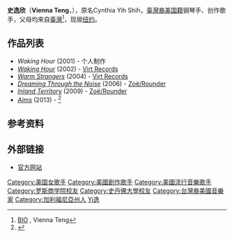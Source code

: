 {{expand English|time=2018-11-17T04:18:20+00:00}}
{{Infobox musical artist 
| Name                = 史逸欣（Vienna Teng）
| Img                 = Vienna Teng, 2007 (cropped).jpg
| Img_capt            = 2007年
| Img_size            = 
| Background          = solo_singer
| Birth_name          = Cynthia Yih Shih<ref>{{Cite web |url=http://www.stanfordalumni.org/news/magazine/2003/novdec/show/noteworthy.html |title=STANFORD Magazine: November/December 2003 > Showcase > Noteworthy<!-- Bot generated title --> |accessdate=2009-11-02 |archive-date=2009-08-30 |archive-url=https://web.archive.org/web/20090830052951/http://www.stanfordalumni.org/news/magazine/2003/novdec/show/noteworthy.html |dead-url=yes }}</ref><ref>[http://www.chicagotribune.com/entertainment/music/chi-0612110136dec11,1,1818892.story?coll=chi-ent_music-hed Topic Galleries - chicagotribune.com<!-- Bot generated title -->]{{dead link|date=2018年2月 |bot=InternetArchiveBot |fix-attempted=yes }}</ref>
| Alias               = 
| Born                = {{Birth date and age|1978|10|3}}<br/>[[美国|美国]][[加利福尼亚州|加利福尼亚州]][[萨拉托加|萨拉托加]]
| Died                = 
| nationality={{ROC}}<br>{{USA}}
| Instrument          = [[演唱|演唱]]、[[钢琴|钢琴]]、[[吉他|吉他]]
| Genre               = [[民间音乐|民间音乐]]、[[Pop_(音乐类型)|Pop]]
| Occupation          = [[创作歌手|创作歌手]]
| Years_active        = 2003年至今
| Label               = [[Virt_Records|Virt]], [[Rounder_Records|Rounder]]
| Associated_acts     = 
| URL                 = http://viennateng.com/ viennateng.com
}}

'''史逸欣'''（'''Vienna Teng'''，{{bd|1978年|10月3日|catIdx=Shi史}}），原名Cynthia Yih Shih，[[臺灣裔美国籍|臺灣裔美国籍]]钢琴手、创作歌手，父母均來自[[臺灣|臺灣]]<ref>[https://viennateng.com/bio/ BIO] {{Wayback|url=https://viennateng.com/bio/ |date=20180308041347 }}, Vienna Teng</ref>，现居[[纽约|纽约]]。

==作品列表==
* ''Waking Hour'' (2001) - 个人制作
* ''[[Waking_Hour_(专辑)|Waking Hour]]'' (2002) - [[Virt_Records|Virt Records]]
* ''[[Warm_Strangers|Warm Strangers]]'' (2004) - [[Virt_Records|Virt Records]]
* ''[[Dreaming_Through_the_Noise|Dreaming Through the Noise]]'' (2006) - [[Rounder_Records|Zoë/Rounder]]
* ''[[Inland_Territory|Inland Territory]]'' (2009) - [[Rounder_Records|Zoë/Rounder]]
* ''[[Aims_(专辑)|Aims]]'' (2013) - <ref>{{Cite web |url=http://www.huffingtonpost.com/michael-bialas/the-rebirth-of-vienna-ten_b_3933047.html |title=存档副本 |accessdate=2014-04-26 |archive-date=2014-04-22 |archive-url=https://web.archive.org/web/20140422115339/http://www.huffingtonpost.com/michael-bialas/the-rebirth-of-vienna-ten_b_3933047.html |dead-url=no }}</ref>

==参考资料==
{{reflist}}

==外部链接==
*[https://web.archive.org/web/20130728111238/http://viennateng.com/ 官方网站]

{{Authority control}}
{{DEFAULTSORT:Shi史}}
[[Category:美国女歌手|Category:美国女歌手]]
[[Category:美國創作歌手|Category:美國創作歌手]]
[[Category:美國流行音樂歌手|Category:美國流行音樂歌手]]
[[Category:罗斯商学院校友|Category:罗斯商学院校友]]
[[Category:史丹佛大學校友|Category:史丹佛大學校友]]
[[Category:台灣裔美國音樂家|Category:台灣裔美國音樂家]]
[[Category:加利福尼亞州人|Category:加利福尼亞州人]]
[[Category:史姓|Yi逸]]
